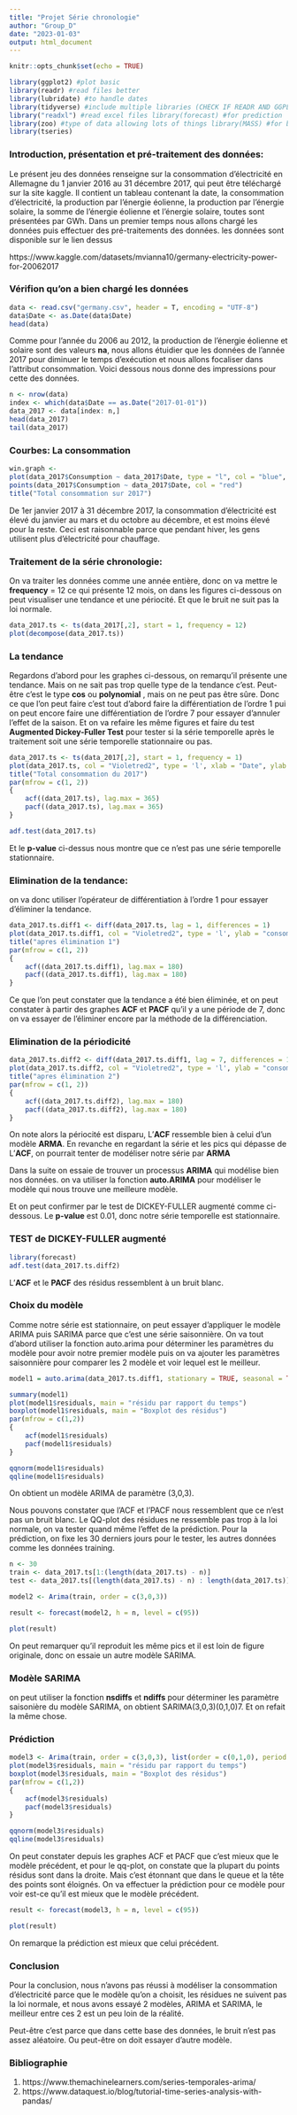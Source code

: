---
title: "Projet Série chronologie"
author: "Group_D"
date: "2023-01-03"
output: html_document
---


```{r setup, include=FALSE}
knitr::opts_chunk$set(echo = TRUE)
```

```{r, echo=FALSE, include=FALSE}
library(ggplot2) #plot basic
library(readr) #read files better
library(lubridate) #to handle dates
library(tidyverse) #include multiple libraries (CHECK IF READR AND GGPLOT2 ARE INCLUDED)
library("readxl") #read excel files library(forecast) #for prediction
library(zoo) #type of data allowing lots of things library(MASS) #for boxcox
library(tseries)
```

### Introduction, présentation et pré-traitement des données:

<p>
Le présent jeu des données renseigne sur la consommation d'électricité en Allemagne du 1 janvier 2016 au 31 décembre 2017, qui peut être téléchargé sur la site kaggle. Il contient un tableau contenant la date, la consommation d'électricité, la production par l'énergie éolienne, la production par l'énergie solaire, la somme de l'énergie éolienne et l'énergie solaire, toutes sont présentées par GWh. Dans un premier temps nous allons chargé les données puis effectuer des pré-traitements des données. les données sont disponible sur le lien dessus
    
https://www.kaggle.com/datasets/mvianna10/germany-electricity-power-for-20062017
</p>

### Vérifion qu'on a bien chargé les données
```{r, echo = FALSE}
data <- read.csv("germany.csv", header = T, encoding = "UTF-8")
data$Date <- as.Date(data$Date)
head(data)
```
Comme pour l'année du 2006 au 2012, la production de l'énergie éolienne et solaire sont des valeurs **na**, nous allons étuidier que les données de l'année 2017 pour diminuer le temps d'exécution et nous allons focaliser dans l'attribut consommation. Voici dessous nous donne des impressions pour cette des données.

```{r, echo=FALSE}
n <- nrow(data)
index <- which(data$Date == as.Date("2017-01-01"))
data_2017 <- data[index: n,]
head(data_2017)
tail(data_2017)
```

### Courbes: La consommation
```{r, echo=FALSE, fig.width=14, fig.height=5, fig.pointsize = 8, fig.fullwidth=TRUE}
win.graph <- 
plot(data_2017$Consumption ~ data_2017$Date, type = "l", col = "blue", xlab = "Date", ylab = "Consommation(GWh)")
points(data_2017$Consumption ~ data_2017$Date, col = "red")
title("Total consommation sur 2017")
```

De 1er janvier 2017 à 31 décembre 2017, la consommation d'électricité est élevé du janvier au mars et du octobre au décembre, et est moins élevé pour la reste. Ceci est raisonnable parce que pendant hiver, les gens utilisent plus d'électricité pour chauffage.

### Traitement de la série chronologie:
On va traiter les données comme une année entière, donc on va mettre le **frequency** = 12 ce qui présente 12 mois, on dans les figures ci-dessous on peut visualiser une tendance et une périocité. Et que le bruit ne suit pas la loi normale.

```{r, echo = FALSE}
data_2017.ts <- ts(data_2017[,2], start = 1, frequency = 12)
plot(decompose(data_2017.ts))
```

### La tendance
Regardons d'abord pour les graphes ci-dessous, on remarqu'il présente une tendance. Mais on ne sait pas trop quelle type de la tendance c'est. Peut-être c'est le type **cos** ou **polynomial** , mais on ne peut pas être sûre. Donc ce que l'on peut faire c'est tout d'abord faire la différentiation de l'ordre 1 pui on peut encore faire une différentiation de l'ordre 7 pour essayer d'annuler l'effet de la saison. Et on va refaire les même figures et faire du test **Augmented Dickey-Fuller Test** pour tester si la série temporelle après le traitement soit une série temporelle stationnaire ou pas.

```{r, echo = FALSE}
data_2017.ts <- ts(data_2017[,2], start = 1, frequency = 1)
plot(data_2017.ts, col = "Violetred2", type = 'l', xlab = "Date", ylab = "Consommation")
title("Total consommation du 2017")
par(mfrow = c(1, 2))
{
    acf((data_2017.ts), lag.max = 365)
    pacf((data_2017.ts), lag.max = 365)
}
```

```{r, echo = FALSE}
adf.test(data_2017.ts)
```
Et le **p-value** ci-dessus nous montre que ce n'est pas une série temporelle stationnaire.

### Elimination de la tendance:

on va donc utiliser l'opérateur de différentiation à l'ordre 1 pour essayer d'éliminer la tendance.

```{r , echo=FALSE}
data_2017.ts.diff1 <- diff(data_2017.ts, lag = 1, differences = 1)
plot(data_2017.ts.diff1, col = "Violetred2", type = 'l', ylab = "consommation")
title("apres élimination 1")
par(mfrow = c(1, 2))
{
    acf((data_2017.ts.diff1), lag.max = 180)
    pacf((data_2017.ts.diff1), lag.max = 180)
}
```

Ce que l'on peut constater que la tendance a été bien éliminée, et on peut constater à partir des graphes **ACF** et **PACF** qu'il y a une période de 7, donc on va essayer de l'éliminer encore par la méthode de la différenciation.

### Elimination de la périodicité
```{r, echo = FALSE}
data_2017.ts.diff2 <- diff(data_2017.ts.diff1, lag = 7, differences = 1)
plot(data_2017.ts.diff2, col = "Violetred2", type = 'l', ylab = "consommation")
title("apres élimination 2")
par(mfrow = c(1, 2))
{
    acf((data_2017.ts.diff2), lag.max = 180)
    pacf((data_2017.ts.diff2), lag.max = 180)
}
```

On note alors la périocité est disparu, L'**ACF** ressemble bien à celui d'un modèle **ARMA**. En revanche en regardant la série et les pics qui dépasse de L'**ACF**, on pourrait tenter de modéliser notre série par **ARMA**

Dans la suite on essaie de trouver un processus **ARIMA** qui modélise bien nos données. on va utiliser la fonction **auto.ARIMA** pour modéliser le modèle qui nous trouve une meilleure modèle.

Et on peut confirmer par le test de DICKEY-FULLER augmenté comme ci-dessous. Le **p-value** est 0.01, donc notre série temporelle est stationnaire.

### TEST de DICKEY-FULLER augmenté
```{r, echo = FALSE}
library(forecast)
adf.test(data_2017.ts.diff2)
```

L'**ACF** et le **PACF** des résidus ressemblent à un bruit blanc. 

### Choix du modèle

Comme notre série est stationnaire, on peut essayer d'appliquer le modèle ARIMA puis SARIMA parce que c'est une série saisonnière. On va tout d'abord utiliser la fonction auto.arima pour déterminer les paramètres du modèle pour avoir notre premier modèle puis on va ajouter les paramètres saisonnière pour comparer les 2 modèle et voir lequel est le meilleur.

```{r, echo = FALSE}
model1 = auto.arima(data_2017.ts.diff1, stationary = TRUE, seasonal = TRUE, max.p = 100, max.q = 100)

summary(model1)
plot(model1$residuals, main = "résidu par rapport du temps")
boxplot(model1$residuals, main = "Boxplot des résidus")
par(mfrow = c(1,2))
{
    acf(model1$residuals)
    pacf(model1$residuals)
}

qqnorm(model1$residuals)
qqline(model1$residuals)
```
On obtient un modèle ARIMA de paramètre (3,0,3).

Nous pouvons constater que l'ACF et l'PACF nous ressemblent que ce n'est pas un bruit blanc. Le QQ-plot des résidues ne ressemble pas trop à la loi normale, on va tester quand même l'effet de la prédiction. Pour la prédiction, on fixe les 30 derniers jours pour le tester, les autres données comme les données training.

```{r, echo = FALSE}

n <- 30
train <- data_2017.ts[1:(length(data_2017.ts) - n)]
test <- data_2017.ts[(length(data_2017.ts) - n) : length(data_2017.ts)]

model2 <- Arima(train, order = c(3,0,3))

result <- forecast(model2, h = n, level = c(95))

plot(result)

```

On peut remarquer qu'il reproduit les même pics et il est loin de figure originale, donc on essaie un autre modèle SARIMA.

### Modèle SARIMA
on peut utiliser la fonction **nsdiffs** et **ndiffs** pour déterminer les paramètre saisonière du modèle SARIMA, on obtient SARIMA(3,0,3)(0,1,0)7. Et on refait la même chose.

### Prédiction

```{r, echo=FALSE}
model3 <- Arima(train, order = c(3,0,3), list(order = c(0,1,0), period = 7), include.mean = FALSE, method = "CSS-ML")
plot(model3$residuals, main = "résidu par rapport du temps")
boxplot(model3$residuals, main = "Boxplot des résidus")
par(mfrow = c(1,2))
{
    acf(model3$residuals)
    pacf(model3$residuals)
}

qqnorm(model3$residuals)
qqline(model3$residuals)
```

On peut constater depuis les graphes ACF et PACF que c'est mieux que le modèle précédent, et pour le qq-plot, on constate que la plupart du points résidus sont dans la droite. Mais c'est étonnant que dans le queue et la tête des points sont éloignés. On va effectuer la prédiction pour ce modèle pour voir est-ce qu'il est mieux que le modèle précédent.

```{r, echo = FALSE}

result <- forecast(model3, h = n, level = c(95))

plot(result)

```

On remarque la prédiction est mieux que celui précédent.

### Conclusion

Pour la conclusion, nous n'avons pas réussi à modéliser la consommation d'électricité parce que le modèle qu'on a choisit, les résidues ne suivent pas la loi normale, et nous avons essayé 2 modèles, ARIMA et SARIMA, le meilleur entre ces 2 est un peu loin de la réalité. 

Peut-être c'est parce que dans cette base des données, le bruit n'est pas assez aléatoire. Ou peut-être on doit essayer d'autre modèle.

### Bibliographie
1. https://www.themachinelearners.com/series-temporales-arima/
2. https://www.dataquest.io/blog/tutorial-time-series-analysis-with-pandas/
